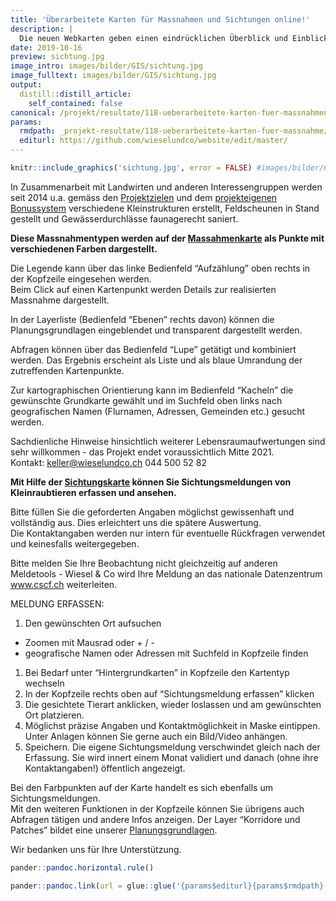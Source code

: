 ```yaml
---
title: 'Überarbeitete Karten für Massnahmen und Sichtungen online!'
description: |
  Die neuen Webkarten geben einen eindrücklichen Überblick und Einblick ins Projekt Wiesel & Co am Zimmerberg. Die Massahmenkarte zeigt stets den aktuellen Stand der realisierten Klein- und Grossstrukturen, der begleiteten faunagerechten Durchlasssanierungen und der sanierten Feldscheunen. Nicht nur der Ort der Massnahmen ist sichtbar, sondern es können auch einige weitere Infos abgefragt werden. Die Sichtungskarte erlaubt es, eigene Sichtungen von Kleinraubtieren zu melden und damit das Grundlagewissen zu dieser Artengruppe zu erweitern. Gleichzeitig können auf der Karte bei uns jene Sichtungsmeldungen angezeigt werden, die wir verifiziert haben bzw. als plausibel erachten. 
date: 2019-10-16
preview: sichtung.jpg
image_intro: images/bilder/GIS/sichtung.jpg
image_fulltext: images/bilder/GIS/sichtung.jpg
output:
  distill::distill_article:
    self_contained: false
canonical: /projekt/resultate/118-ueberarbeitete-karten-fuer-massnahmen-und-sichtungen-online
params:
  rmdpath: _projekt-resultate/118-ueberarbeitete-karten-fuer-massnahme/118-ueberarbeitete-karten-fuer-massnahme.Rmd
  editurl: https://github.com/wieselundco/website/edit/master/
---
```



```r
knitr::include_graphics('sichtung.jpg', error = FALSE) #images/bilder/GIS/sichtung.jpg
```

In Zusammenarbeit mit Landwirten und anderen Interessengruppen
werden seit 2014 u.a. gemäss den [Projektzielen](/Ausgangslage-und-Ziele.html)
und dem [projekteigenen Bonussystem](/projekt-1-1-untersuetzung/60-massnahmen-die-wir-finanziell-unterst/) verschiedene Kleinstrukturen
erstellt, Feldscheunen in Stand gestellt und Gewässerdurchlässe
faunagerecht saniert.

**Diese Massnahmentypen werden auf der <a href='http://gis.lsfm.zhaw.ch/portal/apps/webappviewer/index.html?id=07f55f0607b7403ba9b937a546d285eb' target='_blank'>Massahmenkarte</a> als Punkte mit verschiedenen Farben dargestellt.**

Die Legende kann über das linke Bedienfeld "Aufzählung" oben rechts in
der Kopfzeile eingesehen werden.  
Beim Click auf einen Kartenpunkt werden Details zur realisierten
Massnahme dargestellt.

In der Layerliste (Bedienfeld "Ebenen" rechts davon) können die
Planungsgrundlagen eingeblendet und transparent dargestellt werden.

Abfragen können über das Bedienfeld "Lupe" getätigt und kombiniert
werden. Das Ergebnis erscheint als Liste und als blaue Umrandung der
zutreffenden Kartenpunkte.

Zur kartographischen Orientierung kann im Bedienfeld "Kacheln" die
gewünschte Grundkarte gewählt und im Suchfeld oben links nach
geografischen Namen (Flurnamen, Adressen, Gemeinden etc.) gesucht
werden.

Sachdienliche Hinweise hinsichtlich weiterer Lebensraumaufwertungen sind
sehr willkommen - das Projekt endet voraussichtlich Mitte 2021.  
Kontakt: <keller@wieselundco.ch> 044 500 52 82

 

**Mit Hilfe
der <a href='http://gis.lsfm.zhaw.ch/portal/apps/webappviewer/index.html?id=ab36b8f1202244b7bdcc860e06be2270' target='_blank'>Sichtungskarte</a> können
Sie Sichtungsmeldungen von Kleinraubtieren erfassen und ansehen.**

Bitte füllen Sie die geforderten Angaben möglichst gewissenhaft und
vollständig aus. Dies erleichtert uns die spätere Auswertung.  
Die Kontaktangaben werden nur intern für eventuelle Rückfragen verwendet
und keinesfalls weitergegeben.

Bitte melden Sie Ihre Beobachtung nicht gleichzeitig auf anderen
Meldetools - Wiesel & Co wird Ihre Meldung an das nationale
Datenzentrum <a href='http://www.cscf.ch/' target='_blank'>www.cscf.ch</a> weiterleiten.

 

MELDUNG ERFASSEN:

1.  Den gewünschten Ort aufsuchen

-   Zoomen mit Mausrad oder + / -
-   geografische Namen oder Adressen mit Suchfeld in Kopfzeile finden

1.  Bei Bedarf unter "Hintergrundkarten" in Kopfzeile den Kartentyp
    wechseln
2.  In der Kopfzeile rechts oben auf "Sichtungsmeldung erfassen" klicken
3.  Die gesichtete Tierart anklicken, wieder loslassen und am
    gewünschten Ort platzieren.
4.  Möglichst präzise Angaben und Kontaktmöglichkeit in Maske eintippen.
    Unter Anlagen können Sie gerne auch ein Bild/Video anhängen.
5.  Speichern. Die eigene Sichtungsmeldung verschwindet gleich nach der
    Erfassung. Sie wird innert einem Monat validiert und danach (ohne
    ihre Kontaktangaben!) öffentlich angezeigt.

Bei den Farbpunkten auf der Karte handelt es sich ebenfalls um
Sichtungsmeldungen.  
Mit den weiteren Funktionen in der Kopfzeile können Sie übrigens auch
Abfragen tätigen und andere Infos anzeigen. Der Layer "Korridore und
Patches" bildet eine unserer
[Planungsgrundlagen](AnhangC_Patch_Vernetzungsplanung.pdf).
 

 

Wir bedanken uns für Ihre Unterstützung.

 

 

 

 

 

 

 

```r
pander::pandoc.horizontal.rule()

pander::pandoc.link(url = glue::glue('{params$editurl}{params$rmdpath}'),text = 'Artikel bearbeiten')
```

<!--http://wieselundco.ch/projekt/resultate/118-ueberarbeitete-karten-fuer-massnahmen-und-sichtungen-online-->
